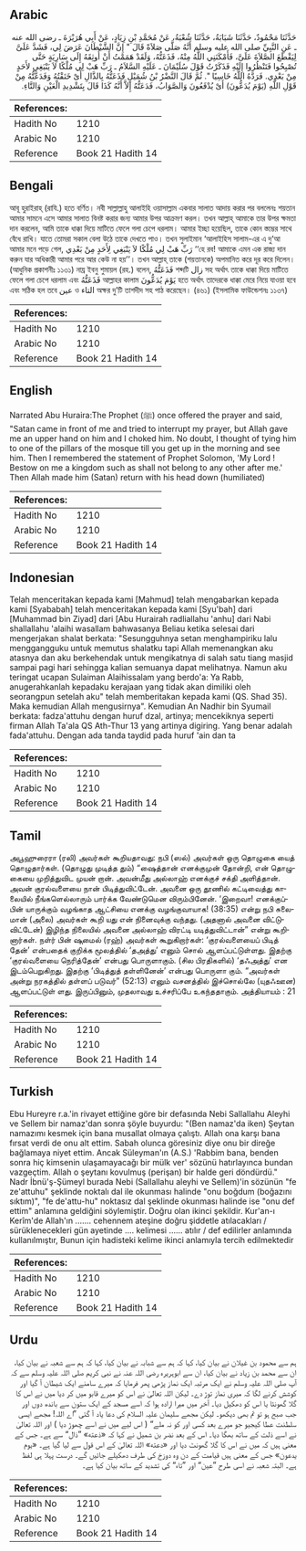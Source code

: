 ## Arabic


<div dir="rtl" lang="ar" style={{fontSize:'larger',backgroundColor:'#f8f9fa',padding:20}}>
حَدَّثَنَا مَحْمُودٌ، حَدَّثَنَا شَبَابَةُ، حَدَّثَنَا شُعْبَةُ، عَنْ مُحَمَّدِ بْنِ زِيَادٍ، عَنْ أَبِي هُرَيْرَةَ ـ رضى الله عنه ـ عَنِ النَّبِيِّ صلى الله عليه وسلم أَنَّهُ صَلَّى صَلاَةً قَالَ ‏"‏ إِنَّ الشَّيْطَانَ عَرَضَ لِي، فَشَدَّ عَلَىَّ لِيَقْطَعَ الصَّلاَةَ عَلَىَّ، فَأَمْكَنَنِي اللَّهُ مِنْهُ، فَذَعَتُّهُ، وَلَقَدْ هَمَمْتُ أَنْ أُوثِقَهُ إِلَى سَارِيَةٍ حَتَّى تُصْبِحُوا فَتَنْظُرُوا إِلَيْهِ فَذَكَرْتُ قَوْلَ سُلَيْمَانَ ـ عَلَيْهِ السَّلاَمُ ـ رَبِّ هَبْ لِي مُلْكًا لاَ يَنْبَغِي لأَحَدٍ مِنْ بَعْدِي‏.‏ فَرَدَّهُ اللَّهُ خَاسِيًا ‏"‏‏.‏ ثُمَّ قَالَ النَّضْرُ بْنُ شُمَيْلٍ فَذَعَتُّهُ بِالذَّالِ أَىْ خَنَقْتُهُ وَفَدَعَّتُّهُ مِنْ قَوْلِ اللَّهِ ‏(‏يَوْمَ يُدَعُّونَ‏)‏ أَىْ يُدْفَعُونَ وَالصَّوَابُ، فَدَعَتُّهُ إِلاَّ أَنَّهُ كَذَا قَالَ بِتَشْدِيدِ الْعَيْنِ وَالتَّاءِ‏.‏
</div>
<div style={{backgroundColor:'#f8f9fa',padding:20, marginBottom: 10}}><table> <thead> <tr> <th>References:</th> <th></th> </tr> </thead> <tbody><tr><td>Hadith No</td><td>1210</td></tr><tr><td>Arabic No</td><td>1210</td></tr><tr><td>Reference</td><td>Book 21 Hadith 14</td></tr></tbody></table></div>

## Bengali


<div dir="ltr" lang="bn" style={{fontSize:'larger',backgroundColor:'#f8f9fa',padding:20}}>
আবূ হুরাইরাহ্ (রাযি.) হতে বর্ণিত। নবী সাল্লাল্লাহু আলাইহি ওয়াসাল্লাম একবার সালাত আদায় করার পর বললেনঃ শয়তান আমার সামনে এসে আমার সালাত বিনষ্ট করার জন্য আমার উপর আক্রমণ করল। তখন আল্লাহ্ আমাকে তার উপর ক্ষমতা দান করলেন, আমি তাকে ধাক্কা দিয়ে মাটিতে ফেলে গলা চেপে ধরলাম। আমার ইচ্ছা হয়েছিল, তাকে কোন স্তম্ভের সাথে বেঁধে রাখি। যাতে তোমরা সকাল বেলা উঠে তাকে দেখতে পাও। তখন সুলাইমান ‘আলাইহিস সালাম-এর এ দু‘আ আমার মনে পড়ে গেল, رَبِّ هَبْ لِي مُلْكًا لاَ يَنْبَغِي لِأَحَدٍ مِنْ بَعْدِي ‘‘হে রব! আমাকে এমন এক রাজ্য দান করুন যার অধিকারী আমার পরে আর কেউ না হয়’’। তখন আল্লাহ্ তাকে (শয়তানকে) অপমানিত করে দূর করে দিলেন। (আধুনিক প্রকাশনীঃ ১১৩১) নায্র ইবনু শুমায়ল (রহ.) বলেন, فَذَعَتُّهُ শব্দটি زال সহ অর্থাৎ তাকে ধাক্কা দিয়ে মাটিতে ফেলে গলা চেপে ধরলাম এবং فَذَعَتُّهُ আল্লাহর কালাম يَوْمَ يُدَعُّونَ হতে অর্থাৎ তাদেরকে ধাক্কা মেরে নিয়ে যাওয়া হবে এবং সঠিক হল তবে عين ও التاء অক্ষর দু’টি তাশদীদ সহ পাঠ করেছেন। (৪৬১) (ইসলামিক ফাউন্ডেশনঃ ১১৩৭)
</div>
<div style={{backgroundColor:'#f8f9fa',padding:20, marginBottom: 10}}><table> <thead> <tr> <th>References:</th> <th></th> </tr> </thead> <tbody><tr><td>Hadith No</td><td>1210</td></tr><tr><td>Arabic No</td><td>1210</td></tr><tr><td>Reference</td><td>Book 21 Hadith 14</td></tr></tbody></table></div>

## English


<div dir="ltr" lang="en" style={{fontSize:'larger',backgroundColor:'#f8f9fa',padding:20}}>
Narrated Abu Huraira:The Prophet (ﷺ) once offered the prayer and said, "Satan came in front of me and tried to interrupt my prayer, but Allah gave me an upper hand on him and I choked him. No doubt, I thought of tying him to one of the pillars of the mosque till you get up in the morning and see him. Then I remembered the statement of Prophet Solomon, 'My Lord ! Bestow on me a kingdom such as shall not belong to any other after me.' Then Allah made him (Satan) return with his head down (humiliated)
</div>
<div style={{backgroundColor:'#f8f9fa',padding:20, marginBottom: 10}}><table> <thead> <tr> <th>References:</th> <th></th> </tr> </thead> <tbody><tr><td>Hadith No</td><td>1210</td></tr><tr><td>Arabic No</td><td>1210</td></tr><tr><td>Reference</td><td>Book 21 Hadith 14</td></tr></tbody></table></div>

## Indonesian


<div dir="ltr" lang="id" style={{fontSize:'larger',backgroundColor:'#f8f9fa',padding:20}}>
Telah menceritakan kepada kami [Mahmud] telah mengabarkan kepada kami [Syababah] telah menceritakan kepada kami [Syu'bah] dari [Muhammad bin Ziyad] dari [Abu Hurairah radliallahu 'anhu] dari Nabi shallallahu 'alaihi wasallam bahwasanya Beliau ketika selesai dari mengerjakan shalat berkata: "Sesungguhnya setan menghampiriku lalu menggangguku untuk memutus shalatku tapi Allah memenangkan aku atasnya dan aku berkehendak untuk mengikatnya di salah satu tiang masjid sampai pagi hari sehingga kalian semuanya dapat melihatnya. Namun aku teringat ucapan Sulaiman Alaihissalam yang berdo'a: Ya Rabb, anugerahkanlah kepadaku kerajaan yang tidak akan dimiliki oleh seorangpun setelah aku" telah memberitakan kepada kami (QS. Shad 35). Maka kemudian Allah mengusirnya". Kemudian An Nadhir bin Syumail berkata: fadza'attuhu dengan huruf dzal, artinya; mencekiknya seperti firman Allah Ta'ala QS Ath-Thur 13 yang artinya digiring. Yang benar adalah fada'attuhu. Dengan ada tanda taydid pada huruf 'ain dan ta
</div>
<div style={{backgroundColor:'#f8f9fa',padding:20, marginBottom: 10}}><table> <thead> <tr> <th>References:</th> <th></th> </tr> </thead> <tbody><tr><td>Hadith No</td><td>1210</td></tr><tr><td>Arabic No</td><td>1210</td></tr><tr><td>Reference</td><td>Book 21 Hadith 14</td></tr></tbody></table></div>

## Tamil


<div dir="ltr" lang="ta" style={{fontSize:'larger',backgroundColor:'#f8f9fa',padding:20}}>
அபூஹுரைரா (ரலி) அவர்கள் கூறியதாவது: நபி (ஸல்) அவர்கள் ஒரு தொழுகை யைத் தொழுதார்கள். (தொழுது முடித்த தும்) “ஷைத்தான் எனக்குமுன் தோன்றி, என் தொழுகையை முறித்துவிட முயன் றான். அவன்மீது அல்லாஹ் எனக்குச் சக்தி அளித்தான். அவன் குரல்வளையை நான் பிடித்துவிட்டேன். அவனை ஒரு தூணில் கட்டிவைத்து காலையில் நீங்களெல்லாரும் பார்க்க வேண்டுமென விரும்பினேன். ‘இறைவா! எனக்குப்பின் யாருக்கும் வழங்காத ஆட்சியை எனக்கு வழங்குவாயாக! (38:35) என்று நபி சுலைமான் (அலை) அவர்கள் கூறி யது என் நினைவுக்கு வந்தது. (அதனால் அவனை விட்டுவிட்டேன்) இழிந்த நிலையில் அவனை அல்லாஹ் விரட்டி யடித்துவிட்டான்” என்று கூறினார்கள். நள்ர் பின் ஷுமைல் (ரஹ்) அவர்கள் கூறுகிறார்கள்: ‘குரல்வளையைப் பிடித் தேன்’ என்பதைக் குறிக்க மூலத்தில் ‘தஅத்து’ எனும் சொல் ஆளப்பட்டுள்ளது. இதற்கு ‘குரல்வளையை நெரித்தேன்’ என்பது பொருளாகும். (சில பிரதிகளில்) ‘தஃஅத்து’ என இடம்பெறுகிறது. இதற்கு ‘பிடித்துத் தள்ளினேன்’ என்பது பொருளா கும். “அவர்கள் அன்று நரகத்தில் தள்ளப் படுவர்” (52:13) எனும் வசனத்தில் இச்சொல்லே (யுதஃஊன) ஆளப்பட்டுள் ளது. இருப்பினும், முதலாவது உச்சரிப்பே உகந்ததாகும். அத்தியாயம் : 21
</div>
<div style={{backgroundColor:'#f8f9fa',padding:20, marginBottom: 10}}><table> <thead> <tr> <th>References:</th> <th></th> </tr> </thead> <tbody><tr><td>Hadith No</td><td>1210</td></tr><tr><td>Arabic No</td><td>1210</td></tr><tr><td>Reference</td><td>Book 21 Hadith 14</td></tr></tbody></table></div>

## Turkish


<div dir="ltr" lang="tr" style={{fontSize:'larger',backgroundColor:'#f8f9fa',padding:20}}>
Ebu Hureyre r.a.'in rivayet ettiğine göre bir defasında Nebi Sallallahu Aleyhi ve Sellem bir namaz'dan sonra şöyle buyurdu: "(Ben namaz'da iken) Şeytan namazımı kesmek için bana musallat olmaya çalıştı. Allah ona karşı bana fırsat verdi de onu alt ettim. Sabah olunca göresiniz diye onu bir direğe bağlamaya niyet ettim. Ancak Süleyman'ın (A.S.) 'Rabbim bana, benden sonra hiç kimsenin ulaşamayacağı bir mülk ver' sözünü hatırlayınca bundan vazgeçtim. Allah o şeytanı kovulmuş (perişan) bir halde geri döndürdü." Nadr İbnü'ş-Şümeyl burada Nebi (Sallallahu aleyhi ve Sellem)'in sözünün "fe ze'attuhu" şeklinde noktalı dal ile okunması halinde "onu boğdum (boğazını sıktım)", "fe de'attu-hu" noktasız dal şeklinde okunması halinde ise "onu def ettim" anlamına geldiğini söylemiştir. Doğru olan ikinci şekildir. Kur'an-ı Kerîm'de Allah'ın ....... cehennem ateşine doğru şiddetle atılacakları / sürüklenecekleri gün ayetinde .... kelimesi ...... atılır / def edilirler anlamında kullanılmıştır, Bunun için hadisteki kelime ikinci anlamıyla tercih edilmektedir
</div>
<div style={{backgroundColor:'#f8f9fa',padding:20, marginBottom: 10}}><table> <thead> <tr> <th>References:</th> <th></th> </tr> </thead> <tbody><tr><td>Hadith No</td><td>1210</td></tr><tr><td>Arabic No</td><td>1210</td></tr><tr><td>Reference</td><td>Book 21 Hadith 14</td></tr></tbody></table></div>

## Urdu


<div dir="rtl" lang="ur" style={{fontSize:'larger',backgroundColor:'#f8f9fa',padding:20}}>
ہم سے محمود بن غیلان نے بیان کیا، کہا کہ ہم سے شبابہ نے بیان کیا، کہا کہ ہم سے شعبہ نے بیان کیا، ان سے محمد بن زیاد نے بیان کیا، ان سے ابوہریرہ رضی اللہ عنہ نے نبی کریم صلی اللہ علیہ وسلم سے کہ آپ صلی اللہ علیہ وسلم نے ایک مرتبہ ایک نماز پڑھی پھر فرمایا کہ میرے سامنے ایک شیطان آ گیا اور کوشش کرنے لگا کہ میری نماز توڑ دے۔ لیکن اللہ تعالیٰ نے اس کو میرے قابو میں کر دیا میں نے اس کا گلا گھونٹا یا اس کو دھکیل دیا۔ آخر میں میرا ارادہ ہوا کہ اسے مسجد کے ایک ستون سے باندھ دوں اور جب صبح ہو تو تم بھی دیکھو۔ لیکن مجھے سلیمان علیہ السلام کی دعا یاد آ گئی ”اے اللہ! مجھے ایسی سلطنت عطا کیجیو جو میرے بعد کسی اور کو نہ ملے“ ( اس لیے میں نے اسے چھوڑ دیا ) اور اللہ تعالیٰ نے اسے ذلت کے ساتھ بھگا دیا۔ اس کے بعد نضر بن شمیل نے کہا کہ «ذعته» ”ذال“ سے ہے۔ جس کے معنی ہیں کہ میں نے اس کا گلا گھونٹ دیا اور «دعته» اللہ تعالیٰ کے اس قول سے لیا گیا ہے۔ «يوم يدعون‏» جس کے معنی ہیں قیامت کے دن وہ دوزخ کی طرف دھکیلے جائیں گے۔ درست پہلا ہی لفظ ہے۔ البتہ شعبہ نے اسی طرح ”عین“ اور ”تاء“ کی تشدید کے ساتھ بیان کیا ہے۔
</div>
<div style={{backgroundColor:'#f8f9fa',padding:20, marginBottom: 10}}><table> <thead> <tr> <th>References:</th> <th></th> </tr> </thead> <tbody><tr><td>Hadith No</td><td>1210</td></tr><tr><td>Arabic No</td><td>1210</td></tr><tr><td>Reference</td><td>Book 21 Hadith 14</td></tr></tbody></table></div>